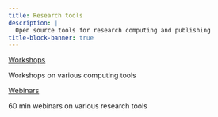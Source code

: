 ```yaml
---
title: Research tools
description: |
  Open source tools for research computing and publishing
title-block-banner: true
---
```


:::{layout="[[5, 5], [5, 5]]"}

:::{.card2 .mb-3}

:::{.card-body2}

[Workshops](quarto.qmd){.card-title2 .stretched-link}

[Workshops on various computing tools]{.text-muted}

:::

:::

:::{.card2 .mb-3}

:::{.card-body2}

[Webinars](emacs_prog_ide.qmd){.card-title2 .stretched-link}

[60 min webinars on various research tools]{.text-muted}

:::

:::

::::
